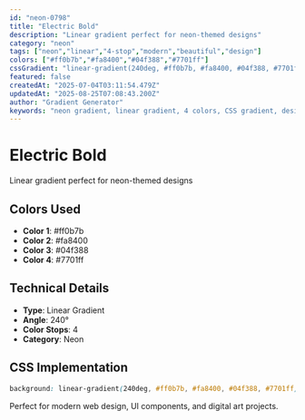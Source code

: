 ```yaml
---
id: "neon-0798"
title: "Electric Bold"
description: "Linear gradient perfect for neon-themed designs"
category: "neon"
tags: ["neon","linear","4-stop","modern","beautiful","design"]
colors: ["#ff0b7b","#fa8400","#04f388","#7701ff"]
cssGradient: "linear-gradient(240deg, #ff0b7b, #fa8400, #04f388, #7701ff)"
featured: false
createdAt: "2025-07-04T03:11:54.479Z"
updatedAt: "2025-08-25T07:08:43.200Z"
author: "Gradient Generator"
keywords: "neon gradient, linear gradient, 4 colors, CSS gradient, design, #ff0b7b, #fa8400, #04f388, #7701ff"
---
```


# Electric Bold

Linear gradient perfect for neon-themed designs

## Colors Used
- **Color 1**: #ff0b7b
- **Color 2**: #fa8400
- **Color 3**: #04f388
- **Color 4**: #7701ff

## Technical Details
- **Type**: Linear Gradient
- **Angle**: 240°
- **Color Stops**: 4
- **Category**: Neon

## CSS Implementation
```css
background: linear-gradient(240deg, #ff0b7b, #fa8400, #04f388, #7701ff);
```

Perfect for modern web design, UI components, and digital art projects.
